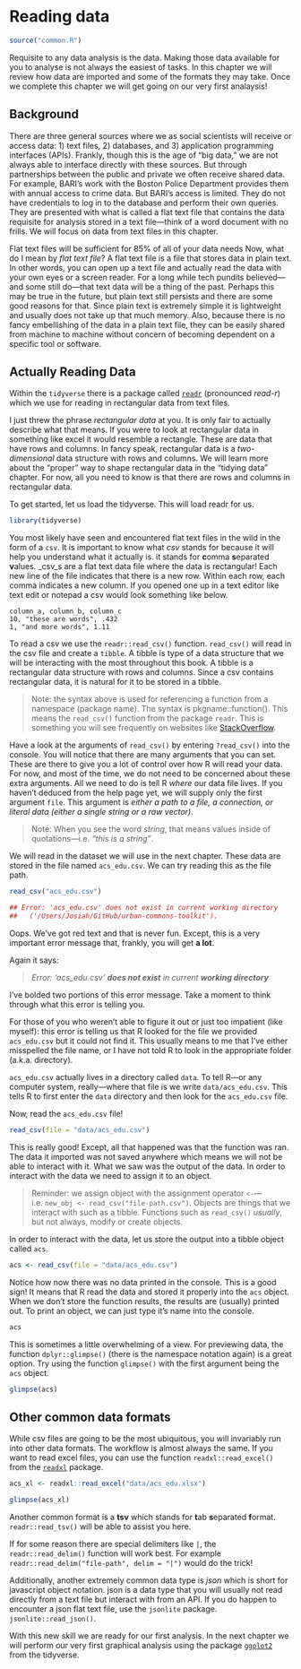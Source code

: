# Reading data

```r
source("common.R")
```

Requisite to any data analysis is the data. Making those data available for you to analyse is not always the easiest of tasks. In this chapter we will review how data are imported and some of the formats they may take. Once we complete this chapter we will get going on our very first analaysis!

## Background

There are three general sources where we as social scientists will receive or access data: 1) text files, 2) databases, and 3) application programming interfaces (APIs). Frankly, though this is the age of "big data," we are not always able to interface directly with these sources. But through partnerships between the public and private we often receive shared data. For example, BARI's work with the Boston Police Department provides them with annual access to crime data. But BARI's access is limited. They do not have credentials to log in to the database and perform their own queries. They are presented with what is called a flat text file that contains the data requisite for analysis stored in a text file---think of a word document with no frills. We will focus on data from text files in this chapter.

Flat text files will be sufficient for 85% of all of your data needs Now, what do I mean by *flat text file*? A flat text file is a file that stores data in plain text. In other words, you can open up a text file and actually read the data with your own eyes or a screen reader. For a long while tech pundits believed---and some still do---that text data will be a thing of the past. Perhaps this may be true in the future, but plain text still persists and there are some good reasons for that. Since plain text is extremely simple it is lightweight and usually does not take up that much memory. Also, because there is no fancy embellishing of the data in a plain text file, they can be easily shared from machine to machine without concern of becoming dependent on a specific tool or software.

## Actually Reading Data

Within the `tidyverse` there is a package called [`readr`](https://readr.tidyverse.org) (pronounced *read-r*) which we use for reading in rectangular data from text files.

I just threw the phrase *rectangular data* at you. It is only fair to actually describe what that means. If you were to look at rectangular data in something like excel it would resemble a rectangle. These are data that have rows and columns. In fancy speak, rectangular data is a *two-dimensional* data structure with rows and columns. We will learn more about the "proper" way to shape rectangular data in the "tidying data" chapter. For now, all you need to know is that there are rows and columns in rectangular data.

To get started, let us load the tidyverse. This will load readr for us.

```r
library(tidyverse) 
```

You most likely have seen and encountered flat text files in the wild in the form of a `csv`. It is important to know what *csv* stands for because it will help you understand what it actually is. it stands for **c**omma **s**eparated **v**alues. \_csv\_s are a flat text data file where the data is rectangular! Each new line of the file indicates that there is a new row. Within each row, each comma indicates a new column. If you opened one up in a text editor like text edit or notepad a csv would look something like below.

    column_a, column_b, column_c
    10, "these are words", .432
    1, "and more words", 1.11

To read a csv we use the `readr::read_csv()` function. `read_csv()` will read in the csv file and create a `tibble`. A tibble is type of a data structure that we will be interacting with the most throughout this book. A tibble is a rectangular data structure with rows and columns. Since a csv contains rectangular data, it is natural for it to be stored in a tibble.

> Note: the syntax above is used for referencing a function from a namespace (package name). The syntax is pkgname::function(). This means the `read_csv()` function from the package `readr`. This is something you will see frequently on websites like [StackOverflow](https://stackoverflow.com/questions/tagged/r).

Have a look at the arguments of `read_csv()` by entering `?read_csv()` into the console. You will notice that there are many arguments that you can set. These are there to give you a lot of control over how R will read your data. For now, and most of the time, we do not need to be concerned about these extra arguments. All we need to do is tell R *where* our data file lives. If you haven't deduced from the help page yet, we will supply only the first argument `file`. This argument is *either a path to a file, a connection, or literal data (either a single string or a raw vector)*.

> Note: When you see the word *string*, that means values inside of quotations---i.e. *"this is a string"*.

We will read in the dataset we will use in the next chapter. These data are stored in the file named `acs_edu.csv`. We can try reading this as the file path.

```r
read_csv("acs_edu.csv")

## Error: 'acs_edu.csv' does not exist in current working directory 
##   ('/Users/Josiah/GitHub/urban-commons-toolkit').
```

Oops. We've got red text and that is never fun. Except, this is a very important error message that, frankly, you will get **a lot**.

Again it says:

> *Error: 'acs_edu.csv' **does not exist** in current **working directory***

I've bolded two portions of this error message. Take a moment to think through what this error is telling you.

For those of you who weren't able to figure it out or just too impatient (like myself): this error is telling us that R looked for the file we provided `acs_edu.csv` but it could not find it. This usually means to me that I've either misspelled the file name, or I have not told R to look in the appropriate folder (a.k.a. directory).

`acs_edu.csv` actually lives in a directory called `data`. To tell R---or any computer system, really---where that file is we write `data/acs_edu.csv`. This tells R to first enter the `data` directory and then look for the `acs_edu.csv` file.

Now, read the `acs_edu.csv` file!

```r
read_csv(file = "data/acs_edu.csv") 
```

This is really good! Except, all that happened was that the function was ran. The data it imported was not saved anywhere which means we will not be able to interact with it. What we saw was the output of the data. In order to interact with the data we need to assign it to an object.

> Reminder: we assign object with the assignment operator `<-`---i.e. `new_obj <- read_csv("file-path.csv")`. Objects are things that we interact with such as a tibble. Functions such as `read_csv()` *usually*, but not always, modify or create objects.

In order to interact with the data, let us store the output into a tibble object called `acs`.

```r
acs <- read_csv(file = "data/acs_edu.csv") 
```

Notice how now there was no data printed in the console. This is a good sign! It means that R read the data and stored it properly into the `acs` object. When we don't store the function results, the results are (usually) printed out. To print an object, we can just type it's name into the console.

```r
acs
```

This is sometimes a little overwhelming of a view. For previewing data, the function `dplyr::glimpse()` (there is the namespace notation again) is a great option. Try using the function `glimpse()` with the first argument being the `acs` object.

```r
glimpse(acs)
```

## Other common data formats

While csv files are going to be the most ubiquitous, you will invariably run into other data formats. The workflow is almost always the same. If you want to read excel files, you can use the function `readxl::read_excel()` from the [`readxl`](https://readxl.tidyverse.org/) package.

```r
acs_xl <- readxl::read_excel("data/acs_edu.xlsx")

glimpse(acs_xl)
```

Another common format is a **tsv** which stands for **t**ab **s**eparated **f**ormat. `readr::read_tsv()` will be able to assist you here.

If for some reason there are special delimiters like `|`, the `readr::read_delim()` function will work best. For example `readr::read_delim("file-path", delim = "|")` would do the trick!

Additionally, another extremely common data type is *json* which is short for javascript object notation. json is a data type that you will usually not read directly from a text file but interact with from an API. If you do happen to encounter a json flat text file, use the `jsonlite` package. `jsonlite::read_json()`.

With this new skill we are ready for our first analysis. In the next chapter we will perform our very first graphical analysis using the package [`ggplot2`](https://ggplot2.tidyverse.org) from the tidyverse.
